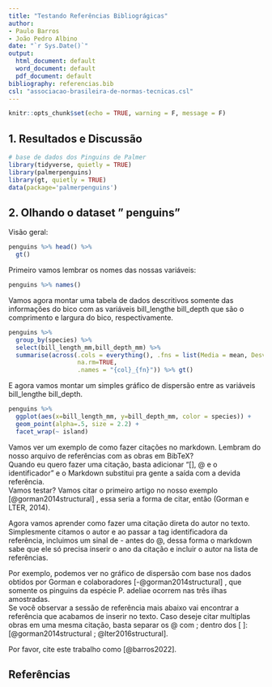 ```yaml
---
title: "Testando Referências Bibliográgicas"
author:
- Paulo Barros
- João Pedro Albino
date: "`r Sys.Date()`"
output:
  html_document: default
  word_document: default
  pdf_document: default
bibliography: referencias.bib
csl: "associacao-brasileira-de-normas-tecnicas.csl"
---
```


```r
knitr::opts_chunk$set(echo = TRUE, warning = F, message = F)
```

## 1. Resultados e Discussão

```r
# base de dados dos Pinguins de Palmer
library(tidyverse, quietly = TRUE)
library(palmerpenguins)
library(gt, quietly = TRUE)
data(package='palmerpenguins')
```

## 2. Olhando o dataset " penguins"

Visão geral:  

```r
penguins %>% head() %>%
  gt()
```


Primeiro vamos lembrar os nomes das nossas variáveis:

```r
penguins %>% names()
```

Vamos agora montar uma tabela de dados descritivos somente das informações do bico com as variáveis bill_lengthe bill_depth que são o comprimento e largura do bico, respectivamente.  

```r
penguins %>%
  group_by(species) %>%
  select(bill_length_mm,bill_depth_mm) %>%
  summarise(across(.cols = everything(), .fns = list(Media = mean, Desvio = sd), 
                   na.rm=TRUE,
                   .names = "{col}_{fn}")) %>% gt()
```


E agora vamos montar um simples gráfico de dispersão entre as variáveis bill_lengthe bill_depth.  

```r
penguins %>%
  ggplot(aes(x=bill_length_mm, y=bill_depth_mm, color = species)) +
  geom_point(alpha=.5, size = 2.2) +
  facet_wrap(~ island)
```


Vamos ver um exemplo de como fazer citações no markdown. Lembram do nosso arquivo de referências com as obras em BibTeX?  
Quando eu quero fazer uma citação, basta adicionar "[], @ e o identificador" e o Markdown substitui pra gente a saída com a devida referência.  
Vamos testar? Vamos citar o primeiro artigo no nosso exemplo [@gorman2014structural] , essa seria a forma de citar, então (Gorman e LTER, 2014). 

Agora vamos aprender como fazer uma citação direta do autor no texto.  
Simplesmente citamos o autor e ao passar a tag identificadora da referência, incluimos um sinal de - antes do @, dessa forma o markdown sabe que ele só precisa inserir o ano da citação e incluir o autor na lista de referências. 

Por exemplo, podemos ver no gráfico de dispersão com base nos dados obtidos por Gorman e colaboradores [-@gorman2014structural] , que somente os pinguins da espécie P. adeliae ocorrem nas três ilhas amostradas.    
Se você observar a sessão de referência mais abaixo vai encontrar a referência que acabamos de inserir no texto.
Caso deseje citar multiplas obras em uma mesma citação, basta separar os @ com ; dentro dos [ ]: [@gorman2014structural ; @lter2016structural].

Por favor, cite este trabalho como [@barros2022].

## Referências
